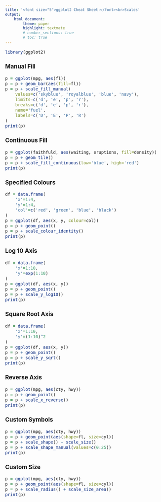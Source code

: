 ```yaml
---
title: '<font size="5">ggplot2 Cheat Sheet:</font><br>Scales'
output:
    html_document:
        theme: paper
        highlight: textmate
        # number_sections: true
        # toc: true
---
```

<font size="3"> 

```r
library(ggplot2)
```

### Manual Fill
```r
p = ggplot(mpg, aes(fl))
p = p + geom_bar(aes(fill=fl))
p = p + scale_fill_manual(
    values=c('skyblue', 'royalblue', 'blue', 'navy'),
    limits=c('d', 'e', 'p', 'r'),
    breaks=c('d', 'e', 'p', 'r'),
    name='fuel',
    labels=c('D', 'E', 'P', 'R')
)
print(p)
```

### Continuous Fill
```r
p = ggplot(faithfuld, aes(waiting, eruptions, fill=density))
p = p + geom_tile()
p = p + scale_fill_continuous(low='blue', high='red')
print(p)
```

### Specified Colours
```r
df = data.frame(
    'x'=1:4,
    'y'=1:4,
    'col'=c('red', 'green', 'blue', 'black')
)
p = ggplot(df, aes(x, y, colour=col))
p = p + geom_point()
p = p + scale_colour_identity()
print(p)
```

### Log 10 Axis
```r
df = data.frame(
    'x'=1:10,
    'y'=exp(1:10)
)
p = ggplot(df, aes(x, y))
p = p + geom_point()
p = p + scale_y_log10()
print(p)
```

### Square Root Axis
```r
df = data.frame(
    'x'=1:10,
    'y'=(1:10)^2
)
p = ggplot(df, aes(x, y))
p = p + geom_point()
p = p + scale_y_sqrt()
print(p)
```

### Reverse Axis
```r
p = ggplot(mpg, aes(cty, hwy))
p = p + geom_point()
p = p + scale_x_reverse()
print(p)
```

### Custom Symbols
```r
p = ggplot(mpg, aes(cty, hwy))
p = p + geom_point(aes(shape=fl, size=cyl))
p = p + scale_shape() + scale_size()
p = p + scale_shape_manual(values=c(0:25))
print(p)
```

### Custom Size
```r
p = ggplot(mpg, aes(cty, hwy))
p = p + geom_point(aes(shape=fl, size=cyl))
p = p + scale_radius() + scale_size_area()
print(p)
```

</font>
